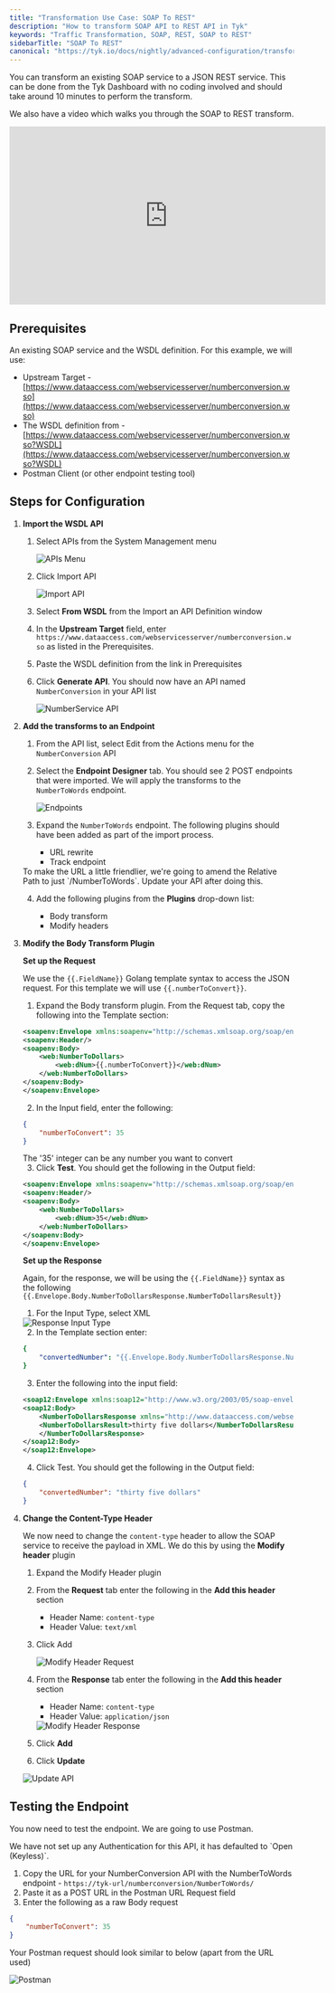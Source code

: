 ```yaml
---
title: "Transformation Use Case: SOAP To REST"
description: "How to transform SOAP API to REST API in Tyk"
keywords: "Traffic Transformation, SOAP, REST, SOAP to REST"
sidebarTitle: "SOAP To REST"
canonical: "https://tyk.io/docs/nightly/advanced-configuration/transform-traffic/soap-rest"
---
```


You can transform an existing SOAP service to a JSON REST service. This can be done from the Tyk Dashboard with no coding involved and should take around 10 minutes to perform the transform.

We also have a video which walks you through the SOAP to REST transform.

<iframe width="560" height="315" src="https://www.youtube.com/embed/jeNXLzpKCaA" frameborder="0" allow="accelerometer; autoplay; clipboard-write; encrypted-media; gyroscope; picture-in-picture" allowfullscreen></iframe>

## Prerequisites

An existing SOAP service and the WSDL definition. For this example, we will use:

- Upstream Target - [https://www.dataaccess.com/webservicesserver/numberconversion.wso](https://www.dataaccess.com/webservicesserver/numberconversion.wso)
- The WSDL definition from - [https://www.dataaccess.com/webservicesserver/numberconversion.wso?WSDL](https://www.dataaccess.com/webservicesserver/numberconversion.wso?WSDL)
- Postman Client (or other endpoint testing tool)

## Steps for Configuration

1. **Import the WSDL API**

    1. Select APIs from the System Management menu

        <img src="/img/2.10/apis_menu.png" alt="APIs Menu" />

    2. Click Import API

        <img src="/img/2.10/import_api_button.png" alt="Import API" />

    3. Select **From WSDL** from the Import an API Definition window
    4. In the **Upstream Target** field, enter `https://www.dataaccess.com/webservicesserver/numberconversion.wso` as listed in the Prerequisites.
    5. Paste the WSDL definition from the link in Prerequisites
    6. Click **Generate API**. You should now have an API named `NumberConversion` in your API list

        <img src="/img/2.10/numberservice_api.png" alt="NumberService API" />

2. **Add the transforms to an Endpoint**

    1. From the API list, select Edit from the Actions menu for the `NumberConversion` API
    2. Select the **Endpoint Designer** tab. You should see 2 POST endpoints that were imported. We will apply the transforms to the `NumberToWords` endpoint.

        <img src="/img/2.10/numberservice_endpoints.png" alt="Endpoints" />

    3. Expand the `NumberToWords` endpoint. The following plugins should have been added as part of the import process.

        - URL rewrite
        - Track endpoint

        

    <Note>
    To make the URL a little friendlier, we're going to amend the Relative Path to just `/NumberToWords`. Update your API after doing this.
    </Note>


    4. Add the following plugins from the **Plugins** drop-down list:

        - Body transform
        - Modify headers

3. **Modify the Body Transform Plugin**

    **Set up the Request**

    We use the `{{.FieldName}}` Golang template syntax to access the JSON request. For this template we will use `{{.numberToConvert}}`.

    1. Expand the Body transform plugin. From the Request tab, copy the following into the Template section:

    ```xml
    <soapenv:Envelope xmlns:soapenv="http://schemas.xmlsoap.org/soap/envelope/" xmlns:web="http://www.dataaccess.com/webservicesserver/">
    <soapenv:Header/>
    <soapenv:Body>
        <web:NumberToDollars>
            <web:dNum>{{.numberToConvert}}</web:dNum>
        </web:NumberToDollars>
    </soapenv:Body>
    </soapenv:Envelope>
    ```

    2. In the Input field, enter the following:

    ```json
    {
        "numberToConvert": 35
    }
    ```
    

    <Note>
    The '35' integer can be any number you want to convert
    </Note>


    3. Click **Test**. You should get the following in the Output field:

    ```xml
    <soapenv:Envelope xmlns:soapenv="http://schemas.xmlsoap.org/soap/envelope/" xmlns:web="http://www.dataaccess.com/webservicesserver/">
    <soapenv:Header/>
    <soapenv:Body>
        <web:NumberToDollars>
            <web:dNum>35</web:dNum>
        </web:NumberToDollars>
    </soapenv:Body>
    </soapenv:Envelope>
    ```

    **Set up the Response**

    Again, for the response, we will be using the `{{.FieldName}}` syntax as the following `{{.Envelope.Body.NumberToDollarsResponse.NumberToDollarsResult}}`

    1. For the Input Type, select XML

    <img src="/img/2.10/body_trans_response_input.png" alt="Response Input Type" />

    2. In the Template section enter:

    ```yaml
    {
        "convertedNumber": "{{.Envelope.Body.NumberToDollarsResponse.NumberToDollarsResult}}"
    }
    ```
    3. Enter the following into the input field:

    ```xml
    <soap12:Envelope xmlns:soap12="http://www.w3.org/2003/05/soap-envelope">
    <soap12:Body>
        <NumberToDollarsResponse xmlns="http://www.dataaccess.com/webservicesserver/">
        <NumberToDollarsResult>thirty five dollars</NumberToDollarsResult>
        </NumberToDollarsResponse>
    </soap12:Body>
    </soap12:Envelope>
    ```
    4. Click Test. You should get the following in the Output field:

    ```json
    {
        "convertedNumber": "thirty five dollars"
    }
    ```

5. **Change the Content-Type Header**

    We now need to change the `content-type` header to allow the SOAP service to receive the payload in XML. We do this by using the **Modify header** plugin

    1. Expand the Modify Header plugin
    2. From the **Request** tab enter the following in the **Add this header** section
    
        - Header Name: `content-type`
        - Header Value: `text/xml`

    3. Click Add 

        <img src="/img/2.10/add_header_type.png" alt="Modify Header Request" />

    4. From the **Response** tab enter the following in the **Add this header** section
    
        - Header Name: `content-type`
        - Header Value: `application/json`

        <img src="/img/2.10/modify-header-response.png" alt="Modify Header Response" />

    5. Click **Add**
    6. Click **Update**

    <img src="/img/2.10/update_number_conversion.png" alt="Update API" />

## Testing the Endpoint

You now need to test the endpoint. We are going to use Postman.


<Note>
We have not set up any Authentication for this API, it has defaulted to `Open (Keyless)`.
</Note>



1. Copy the URL for your NumberConversion API with the NumberToWords endpoint - `https://tyk-url/numberconversion/NumberToWords/`
2. Paste it as a POST URL in the Postman URL Request field
3. Enter the following as a raw Body request

```json
{
    "numberToConvert": 35
}
```
Your Postman request should look similar to below (apart from the URL used)

<img src="/img/2.10/postman_soap_rest.png" alt="Postman" />

